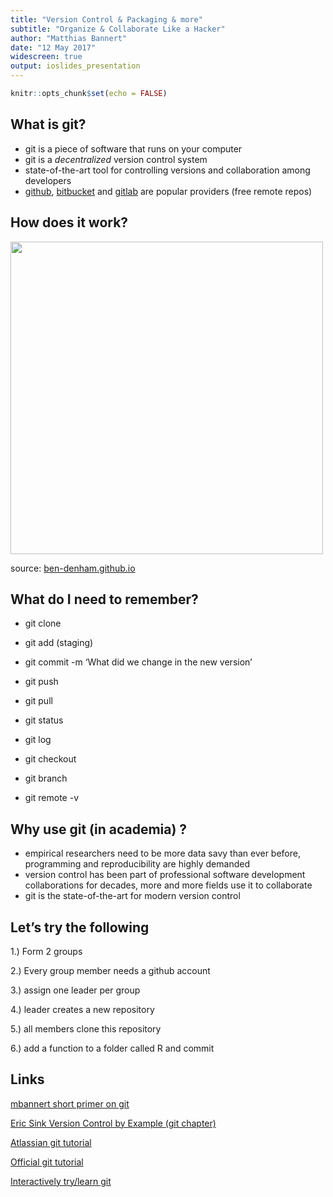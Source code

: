 ```yaml
---
title: "Version Control & Packaging & more"
subtitle: "Organize & Collaborate Like a Hacker"
author: "Matthias Bannert"
date: "12 May 2017"
widescreen: true
output: ioslides_presentation
---
```


```r
knitr::opts_chunk$set(echo = FALSE)
```

## What is git?

- git is a piece of software that runs on your computer
- git is a *decentralized* version control system
- state-of-the-art tool for controlling versions and collaboration among developers
- [github](https://github.com/), [bitbucket](https://bitbucket.org/product) and [gitlab](https://about.gitlab.com/) are popular providers (free remote repos)

## How does it work? 

<img src="git-basic.png" width="500px">

source: [ben-denham.github.io](http://ben-denham.github.io)

## What do I need to remember?

- git clone
- git add (staging)
- git commit -m 'What did we change in the new version'
- git push
- git pull
- git status


- git log
- git checkout 
- git branch
- git remote -v

## Why use git (in academia) ?

- empirical researchers need to be more data savy than ever before, programming and reproducibility are highly demanded
- version control has been part of professional software development collaborations for decades, more and more fields use it to collaborate 
- git is the state-of-the-art for modern version control

## Let's try the following

1.) Form 2 groups

2.) Every group member needs a github account

3.) assign one leader per group

4.) leader creates a new repository

5.) all members clone this repository

6.) add a function to a folder called R and commit

## Links

[mbannert short primer on git](https://github.com/mbannert/bacon/tree/master/inst/slides/primer_on_git.Rmd)

[Eric Sink Version Control by Example (git chapter)](http://ericsink.com/vcbe/)

[Atlassian git tutorial](https://www.atlassian.com/git/tutorials/)

[Official git tutorial](https://git-scm.com/docs/gittutorial)

[Interactively try/learn git](https://try.github.io/levels/1/challenges/1)


